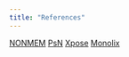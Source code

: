 ```yaml
---
title: "References"
---
```


[NONMEM](https://nonmem.iconplc.com/)
[PsN](https://uupharmacometrics.github.io/PsN/)
[Xpose](https://xpose.sourceforge.io/)
[Monolix](https://monolix.lixoft.com/)

